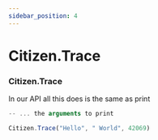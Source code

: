 ```yaml
---
sidebar_position: 4
---
```


# Citizen.Trace

### Citizen.Trace
In our API all this does is the same as print

```jsx title="CreateThread Example"
-- ... the arguments to print

Citizen.Trace("Hello", " World", 42069)
```